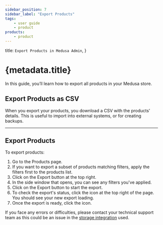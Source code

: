 ```yaml
---
sidebar_position: 7
sidebar_label: "Export Products"
tags:
    - user guide
    - product
products:
    - product
---
```



  title: `Export Products in Medusa Admin`,
}

# {metadata.title}

In this guide, you’ll learn how to export all products in your Medusa store.

## Export Products as CSV

When you export your products, you download a CSV with the products' details. This is useful to import into external systems, or for creating backups.

---

## Export Products

To export products:

1. Go to the Products page.
2. If you want to export a subset of products matching filters, apply the filters first to the products list.
3. Click on the Export button at the top right.
4. In the side window that opens, you can see any filters you've applied.
5. Click on the Export button to start the export.
6. To check the export's status, click the <InlineIcon Icon={BellAlert} alt="bell" /> icon at the top right of the page. You should see your new export loading.
7. Once the export is ready, click the <InlineIcon Icon={ArrowDownTray} alt="download" /> icon.

<Note>

If you face any errors or difficulties, please contact your technical support team as this could be an issue in the [storage integration](!resources!/infrastructure-modules/file) used.

</Note>
